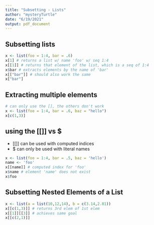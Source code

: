 ```yaml
---
title: "Subsetting - Lists"
author: "mysteryTurtle"
date: "6/19/2021"
output: pdf_document
---
```


## Subsetting lists

```r
x <- list(foo = 1:4, bar = .6)
x[1] # returns a list w/ name 'foo' w/ seq 1:4
x[[1]] # returns that element of the list, which is a seq of 1:4
x$bar # extracts elements by the name of 'bar'
x[["bar"]] # should also work the same
x["bar"]
```

## Extracting multiple elements
```r
# can only use the [], the others don't work
x <- list(foo = 1:4, bar = .6, baz = "hello")
x[c(1,3)]
```

## using the [[]] vs $
- [[]] can be used with computed indices
- $ can only be used with literal names
```r
x <- list(foo = 1:4, bar = .5, baz = 'hello')
name <- 'foo'
x[[name]] # computed index for 'foo'
x$name # element 'name' does not exist
x$foo
```

## Subsetting Nested Elements of a List
```r
x <- list(a = list(10,12,14), b = c(3.14,2.81))
x[[c(1,3)]] # returns 3rd elem of 1st elem
x[[1]][[3]] # achieves same goal
x[[c(2,1)]]
```







